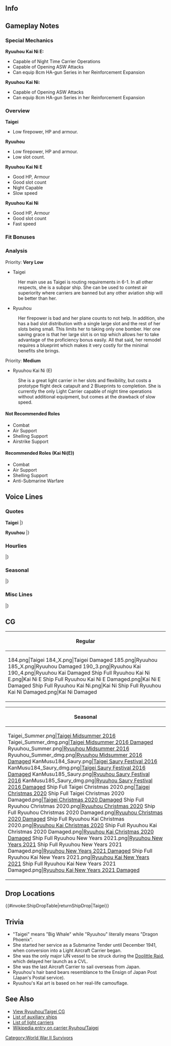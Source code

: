 ==Info==
{{KanmusuInfo|ID=184}}
{{KanmusuInfo|ID=185}}
{{KanmusuInfo|ID=190}}
{{KanmusuInfo|ID=483}}
{{KanmusuInfo|ID=488}}

==Gameplay Notes==
===Special Mechanics===
'''Ryuuhou Kai Ni E:'''
* Capable of Night Time Carrier Operations
* Capable of Opening ASW Attacks
* Can equip 8cm HA-gun Series in her Reinforcement Expansion
'''Ryuuhou Kai Ni:'''
* Capable of Opening ASW Attacks
* Can equip 8cm HA-gun Series in her Reinforcement Expansion

===Overview===
'''Taigei'''
* Low firepower, HP and armour.

'''Ryuuhou'''
* Low firepower, HP and armour.
* Low slot count.

'''Ryuuhou Kai Ni E'''
* Good HP, Armour
* Good slot count
* Night Capable
* Slow speed

'''Ryuuhou Kai Ni'''
* Good HP, Armour
* Good slot count
* Fast speed

===Fit Bonuses===
{{:{{BASEPAGENAME}}/Equipment Bonuses}}
{{clear}}

===Analysis===
Priority: '''Very Low'''

* Taigei
: Her main use as Taigei is routing requirements in 6-1. In all other respects, she is a subpar ship. She can be used to contest air superiority where carriers are banned but any other aviation ship will be better than her.

* Ryuuhou
: Her firepower is bad and her plane counts to not help. In addition, she has a bad slot distribution with a single large slot and the rest of her slots being small. This limits her to taking only one bomber. Her one saving grace is that her large slot is on top which allows her to take advantage of the proficiency bonus easily. All that said, her remodel requires a blueprint which makes it very costly for the minimal benefits she brings.

Priority: '''Medium'''

* Ryuuhou Kai Ni (E)
: She is a great light carrier in her slots and flexibility, but costs a prototype flight deck catapult and 2 Blueprints to completion. She is currently the only Light Carrier capable of night time operations without additional equipment, but comes at the drawback of slow speed.

====Not Recommended Roles====
* Combat
* Air Support
* Shelling Support
* Airstrike Support

====Recommended Roles (Kai Ni(E))====
* Combat
* Air Support
* Shelling Support
* Anti-Submarine Warfare

==Voice Lines==
===Quotes===
'''Taigei'''
{{ShipquoteHeader}}
{{ShipquoteKai
|scenario = Introduction
|origin = こんにちわ。潜水母艦、大鯨です。不束者ですが、よろしくお願い致します。
|translation = Hello. I'm the submarine tender, Taigei. I may not be very skilled, but please take good care of me.
}}
{{ShipquoteKai
|scenario = Library
|origin = 潜水母艦、大鯨です。
潜水艦作戦を支援します。いざという時は、空母に改装できる空母予備艦として設計されました。頑張ります。
|translation = I'm the submarine tender, Taigei.
I will support submarine operations. In desperate circumstances, I can be remodeled into a reserve aircraft carrier. I'll do my best.
}}
{{ShipquoteKai
|scenario = Secretary 1
|origin = なんでしょうか?
|translation = What is it?
|audio = Kc184v2.ogg
}}
{{ShipquoteKai
|scenario = Secretary 2
|origin = 潜水艦と編成ですか？お任せください。
|translation = A submarine composition? Leave it to me.
|audio = Kc184v3.ogg
}}
{{ShipquoteKai
|scenario = Secretary 3
|origin = ええと、この中ですか？玉ねぎや馬鈴薯…あと…補給用の魚雷とか…です…はい…
|translation = Ummm, in here? There's onions and potatoes... also... extra torpedoes... yes...
}}
{{ShipquoteKai
|scenario = Idle
|origin = て・い・と・く、提督！あ、あの…潜水艦作戦は…あっ、しばらくお休み…そ、そうですか…いえ、なんでもないんです…はい…
|translation = Ad~mi~ra~l~, Admiral! U-ummm... about the submarine operation... Ah, it's time to rest a while... I-is that so... No, it's nothing... Yes...
}}
{{ShipquoteKai
|scenario = Secretary Married
|origin = 提督、お疲れではないですか？私、潜水母艦なので、居住性はちょっと自信あります。
|translation = Aren't you tired, Admiral? Since I'm a submarine tender, I'm confident in my comforts.<ref>Submarine tenders were also designed to house submarine crews to allow them to rest.</ref>
}}
{{ShipquoteKai
|scenario = Wedding
|origin = 提督、こんな私を、生まれたままの姿で育ててくれて、本当にありがとうございます…いつも、はい、いつも、感謝しています。いつまでも、提督と一緒に…
|translation = Thank you very much for all the training you've provided since I've arrived, Admiral. I'll always, yes, I'll always be grateful. I'll be with you always...
}}
{{ShipquoteKai
|scenario = Looking At Scores
|origin = 提督、状況把握ですね、大切ですね。
|translation = Admiral, you want to know the situation, right? That's important.
}}
{{ShipquoteKai
|scenario = Joining A Fleet
|origin = 潜水艦隊旗艦、大鯨、出撃します。
|translation = Submarine squadron flagship, Taigei, sortieing.
}}
{{ShipquoteKai
|scenario = Equipment 1
|origin = まあ… ありがとうございます。
|translation = Well... Thank you very much.
}}
{{ShipquoteKai
|scenario = Equipment 2
|origin = 本当に。ちょっと嬉しいかも。
|translation = Honestly. I might be a little bit happy.
}}
{{ShipquoteKai
|scenario = Equipment 3
|origin = 嬉しいかも。
|translation = I might be happy.
}}
{{ShipquoteKai
|scenario = Supply
|origin = はい、ありがとうございます。
|translation = Yes, thank you very much.
}}
{{ShipquoteKai
|scenario = Docking Minor
|origin = ごめんなさい、ちょっとお風呂に…。
|translation = I'm sorry, I'll be in the bath for a while...
}}
{{ShipquoteKai
|scenario = Docking Major
|origin = すみません、また少しお風呂に…あう、電気溶接だとダメなのかしら。
|translation = Sorry, I need to go take another short bath... I-I wonder if the arc welding is bad.<ref>She was one of the first ships made by the IJN using electric welding techniques. As a result of the immature technology, the joins in her hull were weak. This resulted in many problems with leaks.</ref>
}}
{{ShipquoteKai
|scenario = Construction
|origin = まあ、新しいお仲間が来たみたいです。
|translation = Well, it looks like some new comrades have arrived.
}}
{{ShipquoteKai
|scenario = Returning From Sortie
|origin = 無事帰ってきました。よかった。
|translation = We're back safely. Thank goodness.
}}
{{ShipquoteKai
|scenario = Starting A Sortie
|origin = 潜水母艦、大鯨、抜錨しますね。
|translation = Submarine tender, Taigei, setting sail.
}}
{{ShipquoteKai
|scenario = Battle Start
|origin = 敵艦発見！…ど…どうしましょう？
|translation = Enemy ships spotted! ...Wh...what should I do?
}}
{{ShipquoteKai
|scenario = Attack
|origin = ええ、ええと…こ、攻撃。
|translation = Uuuh, ummmm... A-attack.
}}
{{ShipquoteKai
|scenario = Night Attack
|origin = 当たって…当たって。
|translation = Hit... please hit.
}}
{{ShipquoteKai
|scenario = Night Battle
|origin = この武装で艦隊戦は…無理かも。
|translation = It's probably impossible... for me to participate in a naval battle with this equipment.
}}
{{ShipquoteKai
|scenario = MVP
|origin = えっ…嘘…わ、私…あっ、ありがとうございます…がん、頑張ります！
|translation = Eh... No way... I-I'm... Th-thank you very much... I-I'll do my best!
}}
{{ShipquoteKai
|scenario = Minor Damage 1
|origin = きゃー。
|translation = Kyah
}}
{{ShipquoteKai
|scenario = Minor Damage 2
|origin = やっ…やめてください。
|translation = Pl... please stop that.
}}
{{ShipquoteKai
|scenario = Major Damage
|origin = ちょ…直撃。もっ…もうやだ…排水を急いで、沈んちゃう。
|translation = A... direct hit. En... enough already... If I don't pump out the water quickly, I'll sink.
}}
{{ShipquoteKai
|scenario = Sunk
|origin = え…私、沈むの…これが…水の…中……
|translation = Eh... I'm sinking... This is... the depths of... the sea...
}}
|} <references/>

{{clear}}

'''Ryuuhou'''
{{ShipquoteHeader}}
{{ShipquoteKai
|scenario = Introduction
|name=Ryuuhou
|origin = 潜水母艦改装空母の、龍鳳です。航空母艦として、私、頑張ります。
|translation = I'm the submarine tender converted into an aircraft carrier, Ryuuhou. I'll do my best as an aircraft carrier.
}}
{{ShipquoteKai
|scenario = Introduction
|kai2e = yes
|name=Ryuuhou
|origin = 機動部隊、航空母艦龍鳳、本気で参ります。
|translation = Carrier task force, carrier Ryuuhou, ready for anything.
}}
{{ShipquoteKai
|scenario = Library
|name=Ryuuhou
|origin = 潜水母艦改装空母の龍鳳です。
機関の換装の影響で速度は計画通りには出なかったけれど、このクラスの軽空母としては充実の飛行甲板と兵装なんです。
空母龍鳳、精一杯頑張ります。
|translation = I'm the submarine tender convered into an aircraft carrier, Ryuuhou.
Although my speed wasn't as high as planned due to an engine replacement, I'm still a class of light carrier armed with a full sized flight deck.<ref>Her diesel engines were replaced by turbine engines during her conversion. Although more powerful, they were not enough to overcome the increased displacement and her speed was reduced by 2 knots.</ref>
I'll do my very best as the carrier Ryuuhou.
}}
{{ShipquoteKai
|scenario = Secretary 1
|name=Ryuuhou
|origin = はい、出撃ですか？
|translation = Yes, is it a sortie?
|audio = Ryuuhou-Secretary_1.ogg
}}
{{ShipquoteKai
|scenario = Secretary 2
|name=Ryuuhou
|origin = 不幸…運が悪い…ええ、私が…そんなこと無いです。
|translation = Unfortunate... having bad luck... Eh, that... doesn't apply to me.
|audio = Ryuuhou-Secretary_2.ogg
}}
{{ShipquoteKai
|scenario = Secretary 2
|name=Ryuuhou
|kai = yes
|origin = えっ！？機動部隊の出撃ですか！？
|translation = Eh!? Sortieing with the carrier task force!?<ref>Kidou Butai (機動部隊) literally means 'mobile force' but the IJN used it to refer to their carrier task forces.</ref>
|audio = RyuuhouKai-Secretary_2.ogg
}}
{{ShipquoteKai
|scenario = Secretary 2
|name=Ryuuhou
|kai2e = yes
|origin =機動部隊、出撃準備、参ります。
|translation = Carrier task force ready to sortie.
}}
{{ShipquoteKai
|scenario = Secretary 3
|name=Ryuuhou
|origin = ドーリットル、何か、ちょっと苦手な響きの言葉ですね。何もしない…何…
|translation = Somehow I don't quite like the sound of the word 'Doolittle'. I couldn't do anything... what...<ref>She was the only ship damaged during the [https://en.wikipedia.org/wiki/Doolittle_Raid Doolittle Raid].</ref>
}}
{{ShipquoteKai
|scenario = Secretary 3
|name=Ryuuhou
|kai = yes
|origin = もう！輸送艦や防空砲台じゃなくて、私、空母です！空母！
|translation = Jeez! I'm not a transport ship or an anti-air battery, I'm a carrier! A carrier!<ref>She was used primarily for transporting planes during the war. After being badly damaged in the [https://en.wikipedia.org/wiki/Bombing_of_Kure_(July_1945) Bombing of Kure], she was permanently moored in the bay and had AA guns set up on her as an air defense position.</ref>
}}
{{ShipquoteKai
|scenario = Secretary 3
|name=Ryuuhou
|kai2e = yes
|origin = 提督、あ…あの、低速軽空母だって、十分戦えますよね。輸送艦代わりの遠征ばっかりじゃ、ないですよね？ねぇ？私、信じてます。
|translation = Admiral, uh-ummm, even though I'm a slow light carrier, I'm still good in a fight. You're not going to use me for nothing but expeditions, right? Right? I trust you.
}}
{{ShipquoteKai
|scenario = Idle
|name=Ryuuhou
|origin = て・い・と・く？提督！あ、あの、空母機動部隊の出撃は？…あ…えっと…暫くお休み？…そ、そうですか…あ、はい…
|translation = Ad~mi~ra~l~? Admiral! U-ummm, is it time for the carrier task force to sortie? ...Ah... Ummm... rest for a while? ...I-I see... Ah, yes...
}}
{{ShipquoteKai
|scenario = Idle
|kai2 = yes
|name=Ryuuhou
|origin = 素敵ですね？提督、このワイン、私の装束と同じ色。て・い・と・く、私酔ってしまえそうです。
|translation =Isn't this wonderful? Admiral, this wine is the same colour as my clothes. Ad~ mi~ ra~ l~, I'm a bit tipsy now.
}}
{{ShipquoteKai
|name=Ryuuhou
|scenario = Secretary Married
|origin = 提督、お疲れではないですか？私の飛行甲板で少しお休みになられますか？はい。
|translation = Aren't you tired, Admiral? Would you like to rest a while on my flight deck? Yes.
}}
{{ShipquoteKai
|scenario = Wedding
|name=Ryuuhou
|origin = 提督、改装空母の私をここまで育ててくれて、本当にありがとうございます。いつも、いつも感謝しています。いつまでも、いつまでも提督の機動部隊に、私…
|translation =Thank you very much for all the training from when I was convered into a carrier, Admiral. I'm... I'm always grateful. I want to always, always be a part of your task force, Admiral...
}}
{{ShipquoteKai
|scenario = Looking At Scores
|name=Ryuuhou
|origin = 提督、どんな状況ですか。大丈夫？
|translation = What's the situation, Admiral? Is it fine?
}}
{{ShipquoteKai
|scenario = Joining A Fleet
|name=Ryuuhou
|origin = はい、航空母艦「龍鳳」、抜錨します。
|translation = Yes, aircraft carrier Ryuuhou, setting sail.
}}
{{ShipquoteKai
|scenario = Joining A Fleet
|name=Ryuuhou
|kai = yes
|origin = 空母龍鳳の本当の力、お見せしたいと思います！
|translation = I want to show you my true power!
}}
{{ShipquoteKai
|scenario = Equipment 1
|name=Ryuuhou
|origin = 嬉しいです、ありがとうございます。
|translation = I'm happy, thank you very much.
}}
{{ShipquoteKai
|scenario = Equipment 1
|name=Ryuuhou
|kai = yes
|origin = 天山って、可愛いと思うんです、私。
|translation = I think the Tenzans are cute.
}}
{{ShipquoteKai
|scenario = Equipment 2
|name=Ryuuhou
|origin = これなら、敵艦載機に負けません。
|translation = I won't lose to enemy planes with this.
}}
{{ShipquoteKai
|scenario = Equipment 2
|name=Ryuuhou
|kai = yes
|origin = 提督、ありがとうございます！
|translation = Thank you very much, Admiral!
}}
{{ShipquoteKai
|scenario = Equipment 2
|name=Ryuuhou
|kai2 = yes
|origin = あら、美味しい。素敵ですね。
|translation = Oh my, it's delicious. This is wonderful.
}}
{{ShipquoteKai
|scenario = Equipment 2
|name=Ryuuhou
|kai2e = yes
|origin = あら、美味しい。素敵ですね。
|translation = Oh my, it's delicious. This is wonderful.
}}
{{ShipquoteKai
|scenario = Equipment 3
|name=Ryuuhou
|origin = やりましたね。
|translation = I've done it.
}}
{{ShipquoteKai
|scenario = Supply
|name=Ryuuhou
|origin = 艦載機の補充も、感謝いたします。
|translation = Thanks for replacing my planes too.
}}
{{ShipquoteKai
|scenario = Docking Minor
|name=Ryuuhou
|origin = ちょっとお風呂入りますね。
|translation = I'll be in the bath for a while.
}}
{{ShipquoteKai
|scenario = Docking Major
|name=Ryuuhou
|origin = すいません。ちょっと、長いお風呂になるかも。
|translation = Sorry, I'll be taking quite a long bath.
}}
{{ShipquoteKai
|scenario = Construction
|name=Ryuuhou
|origin = 新しい仲間が来たみたい。
|translation = Looks like a new comrade has arrived.
}}
{{ShipquoteKai
|scenario = Returning From Sortie
|name=Ryuuhou
|origin = 今回も無事帰って来れました。よかった。
|translation = We returned safely again this time. Thank goodness.
}}
{{ShipquoteKai
|scenario = Returning From Sortie
|name=Ryuuhou
|kai = yes
|origin = 無事に母港に戻って来れました。よかった。
|translation = We've returned safely to port. Thank goodness.
}}
{{ShipquoteKai
|scenario = Starting A Sortie
|name=Ryuuhou
|origin = 機動部隊、出撃です！勝つ気で参ります。
|translation = Task Force, sortieing! Forwards to victory.
}}
{{ShipquoteKai
|scenario = Battle Start
|name=Ryuuhou
|origin = 気持ちいい…第一攻撃隊、発艦。
|translation = This feels good... 1st Attack Corps, take off.
}}
{{ShipquoteKai
|scenario = Attack
|name=Ryuuhou
|origin = 続けていきます。龍鳳、攻撃隊、発艦。
|translation = Let's go. Ryuuhou Attack Corps, take off.
}}
{{ShipquoteKai
|scenario = Attack
|name=Ryuuhou
|kai = yes
|origin = 艦載機があれば、私だって！
|translation = I can do this too when I have planes!
}}
{{ShipquoteKai
|scenario = Night Attack
|name=Ryuuhou
|origin = 七面鳥ですか。誰が…わたしの…いいえ、精鋭たちです。侮らないで。
|translation = Turkey huh. Who is... my... No, they are the elite. Don't look down on them.<ref>Referring to the [https://en.wikipedia.org/wiki/Battle_of_the_Philippine_Sea Battle of the Philippine Sea] aka the Great Marianas Turkey Shoot where inexperienced IJN air crews were shot down en masse by USN AA crews.</ref>
}}
{{ShipquoteKai
|scenario = Night Attack
|name=Ryuuhou
|kai = yes
|origin = 私達、改装空母を舐めないで！
|translation = Don't underestimate my carrier remodel!
}}
{{ShipquoteKai
|scenario = Night Attack
|name=Ryuuhou
|kai2e = yes
|origin = 龍鳳攻撃隊、発艦！お願い致します。
|translation = Ryuuhou Attack Squadron, take off! I'm counting on you.
}}
{{ShipquoteKai
|scenario = Night Battle
|name=Ryuuhou
|origin = 追撃に移行します。全艦、突撃。
|translation = Let's pursue them. All ships, charge.
}}
{{ShipquoteKai
|scenario = MVP
|name=Ryuuhou
|origin = 私の艦載機が活躍したの。や、やった！これが空母の、龍鳳の力なんです。
|translation = My planes have achieved great things? Y-Yay! This is the power of me as a carrier.
}}
{{ShipquoteKai
|scenario = Minor Damage 1
|name=Ryuuhou
|origin = きゃあ～。
|translation = Kyaah~
}}
{{ShipquoteKai
|scenario = Minor Damage 2
|name=Ryuuhou
|origin = やだ、飛行甲板の格納庫が。
|translation = Oh no, my flight deck hangar.<ref>Her hangar was rendered inoperable during the 1945 Kure Raid.</ref>
}}
{{ShipquoteKai
|scenario = Major Damage
|name=Ryuuhou
|origin = やられました…エレベーターが…で、でも、まだ大丈夫、沈みません。
|translation = They got me... My elevator is... B-but, I'm still fine, I won't sink.
}}
{{ShipquoteKai
|scenario = Sunk
|name=Ryuuhou
|origin = 空母として、沈むのね…今度は活躍、できた…かな。
|translation = So I'll sink as a carrier... I wonder if... I was able to achieve lots this time...<ref>Technically she was sunk as an AA platform.</ref>
}}
|} <references/>

{{clear}}

===Hourlies===
{{ShipquoteHeader | type = hourly}}
{{ShipquoteKai
|scenario = 00:00 
|origin = ちょうど午前零時です。すっかり深夜ですね。お疲れじゃないですか？
|translation = It's now 12am. It's really late at night. Aren't you tired?
|audio = RyuuhouKai-Hourly_0000.ogg
}}
{{ShipquoteKai
|scenario = 01:00 
|origin = マルヒトマルマル。提督、深夜ですよ。
|translation = 0100. It's late at night, Admiral.
|audio = RyuuhouKai-Hourly_0100.ogg
}}
{{ShipquoteKai
|scenario = 02:00 
|origin = マルフタマルマル。提督、お休みにならなくていいのですか？
|translation = 0200. Are you sure you don't need some rest, Admiral?
|audio = RyuuhouKai-Hourly_0200.ogg
}}
{{ShipquoteKai
|scenario = 03:00 
|origin = マルサンマルマル。ふはぁ、私も少し眠くなってしまいました…だ、大丈夫！あぁ…
|translation = 0300. *yawn* I'm a bit sleepy now... I-I'm fine! Ah...
|audio = RyuuhouKai-Hourly_0300.ogg
}}
{{ShipquoteKai
|scenario = 04:00 
|origin = マルヨンマルマル。だ、大丈夫です！格納庫の天山数えて起きているので、大丈夫。
|translation = 0400. I-I'm fine! I'll be fine staying awake by counting the Tenzan in my hangar.
|audio = RyuuhouKai-Hourly_0400.ogg
}}
{{ShipquoteKai
|scenario = 05:00 
|origin = マルゴーマルマル。提督、朝です！お早いですね？まさか、徹夜でしょうか…
|translation = 0500. It's morning, Admiral! It sure came quick right? You couldn't have stayed up all night...
|audio = RyuuhouKai-Hourly_0500.ogg
}}
{{ShipquoteKai
|scenario = 06:00 
|origin = マルロクマルマル。朝ごはんは何がいいですか？さすがに朝からカレーは重いですよね…
|translation = 0600. What would you like for breakfast? Curry omellete rice is definitely too heavy for breakfast...
|audio = RyuuhouKai-Hourly_0600.ogg
}}
{{ShipquoteKai
|scenario = 07:00 
|origin = マルナナマルマル。提督、朝ごはんはお味噌汁と卵焼き、鮭の切り身を焼いてみました。さぁ、召し上がれ！
|translation = 0700. It's miso soup, rolled omelette and grilled salmon fillets for breakfast, Admiral. Now, help yourself!
|audio = RyuuhouKai-Hourly_0700.ogg
}}
{{ShipquoteKai
|scenario = 08:00 
|origin = マルハチマルマル。さぁ、今日も元気に頑張りましょう！ね？提督！？
|translation = 0800.  Now let's give it our all today too! Right? Admiral!? 
|audio = RyuuhouKai-Hourly_0800.ogg
}}
{{ShipquoteKai
|scenario = 09:00 
|origin = マルキュウマルマル。鎮守府のお掃除もしたいですね。私、掃き掃除しますね！
|translation = 0900. I'll need to clean the Naval Base too. I'll go get started!
|audio = RyuuhouKai-Hourly_0900.ogg
}}
{{ShipquoteKai
|scenario = 10:00 
|origin = ヒトマルマルマル。結構埃も溜まっていますね。提督も一緒に。はい、これ持って。
|translation = 1000. It was really dusty. Give me a hand, Admiral. Yes, hold this.
|audio = RyuuhouKai-Hourly_1000.ogg
}}
{{ShipquoteKai
|scenario = 11:00 
|origin = ヒトヒトマルマル。お掃除すると、お腹が空きますね…お昼ご飯は何にしましょうか？
|translation = 1100. You get do get hungry after cleaning huh... What should we have for lunch?
|audio = RyuuhouKai-Hourly_1100.ogg
}}
{{ShipquoteKai
|scenario = 12:00 
|origin = ヒトフタマルマル。今日のお昼ご飯は、大げぃ…じゃなかった、龍鳳特製カレーです！
|translation = 1200. Today's lunch is Taigei's... No wait, Ryuuhou's Special Curry!
|audio = RyuuhouKai-Hourly_1200.ogg
}}
{{ShipquoteKai
|scenario = 13:00 
|origin = ヒトサンマルマル。龍鳳特製カレー、いかがでしたか？馬鈴薯もおいしいでしょ？
|translation = 1300. How was my special curry? The potatoes were delicious too right?
|audio = RyuuhouKai-Hourly_1300.ogg
}}
{{ShipquoteKai
|scenario = 14:00 
|origin = ヒトヨンマルマル。提督、あの、そろそろ本格的な機動部隊の…あ、まだ？…はぃ…
|translation = 1400. Ummm, Admiral, is it almost time for a full scale task force... Ah, Not yet? ...Yes...
|audio = RyuuhouKai-Hourly_1400.ogg
}}
{{ShipquoteKai
|scenario = 15:00 
|origin = ヒトゴーマルマル。提督、そろそろ本格的に空母機動部隊で出撃ですよね？…ね！？
|translation = 1500. Is it almost time for a full scale task force sortie right, Admiral? ...Right!?
|audio = RyuuhouKai-Hourly_1500.ogg
}}
{{ShipquoteKai
|scenario = 16:00 
|origin = ヒトロクマルマル。なんだか、夕焼け空が綺麗…もう夕方ですね。
|translation = 1600. The sky is somewhat beautiful... It's already sunset huh.
|audio = RyuuhouKai-Hourly_1600.ogg
}}
{{ShipquoteKai
|scenario = 17:00 
|origin = ヒトナナマルマル。そろそろ、お夕食の準備をしないと。提督、何がいいでしょう？
|translation = 1900. I need to go prepare dinner soon. What would you like, Admiral?
|audio = RyuuhouKai-Hourly_1700.ogg
}}
{{ShipquoteKai
|scenario = 18:00 
|origin = ヒトハチマルマル。お昼はカレーですし、夜は少し凝ったものがいいでしょうか…
|translation = 1800. Since we had curry for lunch, I should make something more refined tonight...
|audio = RyuuhouKai-Hourly_1800.ogg
}}
{{ShipquoteKai
|scenario = 19:00 
|origin = ヒトキュウマルマル。提督、今晩はフーカデンビーフにしてみました。どうでしょう？
|translation = 1900. I made fricandeau beef tonight, Admiral. How is it?<ref>[https://cookpad.com/recipe/3382370 Fricandeau Beef] is a type of meatloaf of egg wrapped with minced beef.</ref>
|audio = RyuuhouKai-Hourly_1900.ogg
}}
{{ShipquoteKai
|scenario = 20:00 
|origin = フタマルマルマル。フーカデンビーフ、いかがでしたか？…ふふ、良かった！
|translation = 2000. How was the fricandeau beef? ...Fufu, great!
|audio = RyuuhouKai-Hourly_2000.ogg
}}
{{ShipquoteKai
|scenario = 21:00 
|origin = フタヒトマルマル。提督、洗い物片付けたら、明日の作戦の計画を立てましょう。
|translation = 2100. Let's make plans for tomorrow's operations after I'm done cleaning up, Admiral.
|audio = RyuuhouKai-Hourly_2100.ogg
}}
{{ShipquoteKai
|scenario = 22:00 
|origin = フタフタマルマル。明日こそ、本格的な空母機動部隊による出撃を…ね、提督！？
|translation = 2100. You'll send out a full scale task force sortie tomorrow... right, Admiral!?
|audio = RyuuhouKai-Hourly_2200.ogg
}}
{{ShipquoteKai
|scenario = 23:00 
|origin = フタサンマルマル。提督、本日も一日、大変お疲れ様でした。明日も頑張りましょう。
|translation = 2300. Thank you very much for your hard work everyday, Admiral. Let's do our best tomorrow too.
|audio = RyuuhouKai-Hourly_2300.ogg
}}
|} <references/>

{{clear}}

===Seasonal===
{{SeasonalHeaderOld}}
{{SeasonalQuote
|scenario = [[Seasonal/New_Year_2016|New Year 2016]]
|origin = 提督？あ、あの…潜水母艦、いいですよね？必要ですよね？…あぁ、良かった。はい！潜水艦達のお世話は、お任せ下さい！
|translation =	Admiral? Uh-ummm… Aviation submarines are good right? They’re necessary right? …Ah, thank goodness.  Yes! Please leave taking care of the submarines to me!
|audio = Taigei_New_Years_Day_2016.ogg
|notes = 
}}
{{SeasonalQuote
|scenario = [[Seasonal/Early_Summer_2016|Early Summer 2016]]
|origin = て・い・と・く♪えぇ、何ですか？水着ですか？一応用意してあるのですが…えぇ、今ですか？！夏まで待っててくださいね？
|translation =	Ad~ mi~ ral~♪ Eh, what is it? A swimsuit? I have one ready just in case… Eh, now?! Please wait till summer alright?
|audio = Taigei_Early_Summer_Sec1_2016.ogg
|notes = 
}}
{{SeasonalQuote
|scenario = [[Seasonal/Autumn_2016|Autumn 2016]]
|origin = あぁ、時雨さん、お疲れ様です。えぇ、秋はバルジが…？そうですね、時雨さんは大丈夫ですけど、私気をつけなきゃ…。
|translation =	Ah, thanks for your hard work, Shigure. Eh, the autumn bulge…? That’s right, you’re fine but I need to be careful…
|audio = Taigei_Autumn_2016_Sec1.mp3
|notes = 
}}
{{SeasonalQuote
|scenario = [[Seasonal/Saury_2016|Saury Festival 2016]]
|origin = 艦隊で秋刀魚漁支援ですか？了解しました！あぁ、磯風さんも準備万端ですね！よし！
|translation =	The fleet is going to support saury fishing? Roger that! Ah, Isokaze is ready too! Alright!
|audio = Taigei_Sec1_Saury_2016.mp3
|notes = As Taigei
}}
{{SeasonalQuote
|scenario = [[Seasonal/Saury_2016|Saury Festival 2016]]
|origin = 艦隊全力で秋刀魚漁支援ですか？龍鳳、了解しました！磯風さん、浜風さんも、準備万端ですね？
|translation =	The whole fleet is going to support saury fishing? Roger that! Isokaze, Hamakaze; are you ready?
|audio = Ryuuhou_Sec1_Saury_2016.mp3
|notes = As Ryuuhou
}}
{{SeasonalQuote
|scenario = [[Seasonal/Christmas_2016|Christmas 2016]]
|origin = て・い・と・く♪クリスマスですね。私、腕を奮っちゃいます！お料理のリクエスがあったら、言ってくださいね？
|translation =	Ad~ mi~ ral~♪ It’s Christmas. I’ll work my hardest! Please let me know if you have anything you’d like to eat alright?
|audio = Taigei_Christmas_2016_Sec1.mp3
|notes = 
}}
{{SeasonalQuote
|scenario = [[Seasonal/End_of_Year_2016|End of Year 2016]]
|origin = 鳳翔さんどうされたんですか？そうか、鎮守府の大掃除ですね。私も手伝えいたします。あぁ、はい！まず、掃き掃除ですね？
|translation =	What are you doing, Houshou-san? I see, it’s the Naval Base’s spring cleaning. I’ll help too. Ah, yes! First we’ll be sweeping right?
|audio = Taigei_End_Of_Year_2016_Sec1.mp3
|notes = 
}}
{{SeasonalQuote
|scenario = [[Seasonal/New_Year_2017|New Year 2017]]
|origin = て・い・と・く♪提督、新年あけましておめでとうございます。本年もどうぞよろしくお願い致します。
|translation =	Ad~ mi~ ral~♪ Happy New Year, Admiral. Please look after me this year too.
|audio = Ryuuhou_New_Year_2017_sec1.mp3
|notes = 
}}
{{SeasonalQuote
|scenario = [[Seasonal/Setsubun_2017|Setsubun 2017]]
|origin = 節分なんですけど、潜水艦の子達が…いたい！や、やだ！いたぁ！も、もう、いやだぁ！あぁ、やめてぇ！もう降参だからぁ。
|translation =	Even though it’s Setsubun, the submarine girls are… Ouch! N-no! Ouch! J-jeez, no way! Ah, stop that! I give up already.
|audio = Ryuuhou_Setsubun_2017.mp3
|notes = As Taigei
}}
{{SeasonalQuote
|scenario = [[Seasonal/Setsubun_2017|Setsubun 2017]]
|origin = 節分なんですけど、さすがに空母になった私には、潜水艦の子達が…いたい！えぇ、どうしてぇ！？いた、いたたたたぁ！も、もう、もうやめて！どうして！？もうぅ！
|translation =	Even though it’s Setsubun and since I’m a carrier now, those submarine girls are… Ouch! Eh, why!? Ow, owowowow! J-jeez, stop that already! Why!? Jeez!
|audio = Ryuuhou_Setsubun_2017_Sec1.mp3
|notes = As Ryuuhou
}}
{{SeasonalQuote
|scenario = [[Seasonal/Valentine%27s_Day_2017|Valentine’s Day 2017]]
|origin = て・い・と・く！はい、大鯨からのチョコレート、どうか受け取ってください！あ、ありがとうございます！
|translation =	Ad~ mi~ ral~! Here, please accept my chocolates! Th-thank you very much!
|audio = Taigei_Valentines_Day_2017_Sec1.mp3
|notes = As Taigei
}}
{{SeasonalQuote
|scenario = [[Seasonal/Valentine%27s_Day_2017|Valentine’s Day 2017]]
|origin = て・い・と・く！はい、龍鳳からのチョコレート、どうか受け取ってください！あ、ありがとうございます！
|translation =	Ad~ mi~ ral~! Here, please accept my chocolates! Th-thank you very much!
|audio = Ryuuhou_Valentine_Sec1.ogg
|notes = As Ryuuhou
}}
{{SeasonalQuote
|scenario = [[Seasonal/Hinamatsuri_2017|Hinamatsuri 2017]]
|origin = ひな祭り、ひな人魚かわいいですね。潜水艦たちもかわいく…あれ？菱餅が…おかしいは…確かに…また良いしなくちゃ。
|translation =	It’s Hinamatsuri, the hina dolls are cute. The submarines are cute too… Huh? The hishimochi is… That’s strange… I’m sure… I have to make them again.
|audio = Taigei_Hinamatsuri_2017_Sec1.mp3
|notes = 
}}
{{SeasonalQuote
|scenario = [[Seasonal/White_Day_2017|White Day 2017]]
|origin = もしかしてこちらを私に？ありがとうございます！私、だいじにだいじに頂きます！
|translation =	Could this be for me? Thank you very much! I’ll really, really savour this!
|audio = Ryuuhou_White_Day_2017.mp3
|notes = 
}}
{{SeasonalQuote
|scenario = [[Seasonal/Coming_of_Spring_2017|Spring 2017]]
|origin = お花見ですか？おまかせください！お重いっぱいにお料理詰めて馳せ参じますね。あの子達何好きかしら？
|translation =	Cherry blossom viewing? Leave it to me! I’ll hurry and fill an ojyuu with lots of food. I wonder what those girls would like?<ref>An ojyuu is a multi-tiered lunchbox usually for picnics.</ref>
|audio = Taigei_Spring_2017_Sec1.mp3
|notes = 
}}
{{SeasonalQuote
|scenario = [[Seasonal/Fourth_Anniversary|4th Anniversary]]
|origin = て・い・と・く、おめでとう御座います。艦隊は四周年を迎えました。大鯨もお祝い申し上げます。祝賀のお料理、作りますね！
|translation =	Ad~ mi~ ral~, congratulations. The fleet’s 4th Anniversary is here. I give you my regards. I’ll cook something for the celebrations!
|audio = Taigei_4th_Anniversary_Sec1_2017.mp3
|notes = As Taigei
}}
{{SeasonalQuote
|scenario = [[Seasonal/Fourth_Anniversary|4th Anniversary]]
|origin = て・い・と・く、おめでとう御座います。艦隊は四周年を迎えました。龍鳳もお祝い申し上げます。祝賀のお料理、作りますね！
|translation =	Ad~ mi~ ral~, congratulations. The fleet’s 4th Anniversary is here. I give you my regards. I’ll cook something for the celebrations!
|audio = Ryuuhou_4th_Anniversary_Sec1_2017.mp3
|notes = As Ryuuhou
}}
{{SeasonalQuote
|scenario = [[Seasonal/Late_Autumn_2017|Late Autumn 2017]]
|origin = 少し寒きなって来ましたね。かぜを引かないようにしないと。提督も暖かくしてくださいね。
|translation =	It’s gotten a bit colder. I hope that I won’t catch a cold. You better keep warm too, Admiral.
|audio = Ryuuhou_Late_Autumn_2017_Sec1.mp3
|notes = 
}}
{{SeasonalQuote
|scenario = [[Seasonal/Fifth_Anniversary|5th Anniversary]]
|origin = て・い・と・く、おめでとうございます！艦隊はついに、五周年を迎えました！大鯨も、お祝い申し上げます！祝賀のお料理がんばりますね。
|translation =	Congratulations, Ad-mi-ral! The fleet is finally celebrating it’s 5th Anniversary! I’d like to congratulate you too! I’ll work hard on making food for the celebration.
|audio = Taigei_5th_Anniversary_Sec1.mp3
|notes = As Taigei
}}
{{SeasonalQuote
|scenario = [[Seasonal/Fifth_Anniversary|5th Anniversary]]
|origin = て・い・と・く！おめでとうございます！艦隊はついに五周年を迎えました。龍鳳もお祝い申し上げます。祝賀の料理、がんばりますね。
|translation =	Congratulations, Ad-mi-ral! The fleet is finally celebrating it’s 5th Anniversary! I’d like to congratulate you too! I’ll work hard on making food for the celebration.
|audio = Ryuuhou_5th_Anniversary_Sec1.mp3
|notes = As Ryuuhou
}}
{{SeasonalQuote
|scenario = [[Seasonal/Sixth_Anniversary|6th Anniversary]]
|origin = て・い・と・く、おめでとうございます。艦隊は、この春また、新たの歴史を刻むことができました。お祝いとお礼申し上げます。
|translation =	Ad~ mi~ ra~ l~, congratulations. This spring, the fleet has marked a new page in it's history. I offer my sincerest thanks and congratulations.
|audio = Taigei_6th_Anniversary_Sec2.mp3
|notes = Secretary 2
}}
{{SeasonalQuote
|scenario = [[Seasonal/Rainy_Season_2020|Rainy Season 2020]]
|origin = 雨の季節。うふふ、つくちゃった。て・い・と・くのてるてる坊主。可愛い！あぁ、提督、ほら。似てるでしょう？
|translation =	It's the rainy season. Ufufu, I made this. It's a teriteru bouzu of you, ad-mi-ra-l. It's cute! Ah, Admiral, look at it. Doesn't it look just like you?
|audio = Taigei_Rainy_Season_2020_Secretary_1.mp3
|notes = As Taigei
}}
{{SeasonalQuote
|scenario = [[Seasonal/Rainy_Season_2020|Rainy Season 2020]]
|origin = 雨の季節。うふふ、作っちゃった。て・い・と・くと、龍鳳のてるてる坊主。あぁ、提督、ほら見て。可愛いでしょう？
|translation =	It's the rainy season. Ufufu, I made this. It's a teruteru bouzu of ad-mi-ra-l and me. Admiral, take a look. Isn't it cute?
|audio = Ryuuhou_Rainy_Season_2020_Secretary_1.mp3
|notes = As Ryuuhou
}}
|}<references/>

{{clear}}

===Misc Lines===
{{SeasonalHeaderOld}}
{{SeasonalQuote
|scenario = [[Fall 2020 Event]]
|origin = 潜水艦隊旗艦、大鯨、本気の攻撃で参ります。
|translation =	Submarine fleet flagship, Taigei, coming at you with all I've got.
|audio = Ship_Voice_Taigei_Fall_2020_Event_Friend_Fleet_1.mp3
|notes = Taigei Friend Fleet 1
}}
{{SeasonalQuote
|scenario = [[Fall 2020 Event]]
|origin = 機動部隊、航空母艦、龍鳳、本気で参ります。
|translation =	Carrier task force, carrier Ryuuhou, coming at you with all I got.
|audio = Ship_Voice_Ryuuhou_Fall_2020_Event_Friend_Fleet_1.mp3
|notes = Ryuuhou Friend Fleet 1
}}
{{SeasonalQuote
|scenario = [[Fall 2020 Event]]
|origin = 機動部隊、航空母艦、龍鳳、本気で参ります。
|translation =	Carrier task force, carrier Ryuuhou, coming at you with all I got.
|audio = Ship_Voice_Ryuuhou_Kai_Fall_2020_Event_Friend_Fleet_1.mp3
|notes = Ryuuhou Kai Friend Fleet 1
}}
|}<references/>

{{clear}}

==CG==
{| class="mw-collapsible mw-collapsed wikitable" style="width: 100%;"
!Regular
|-
|<gallery>
184.png|Taigei
184_X.png|Taigei Damaged
185.png|Ryuuhou
185_X.png|Ryuuhou Damaged
190_3.png|Ryuuhou Kai
190_4.png|Ryuuhou Kai Damaged
Ship Full Ryuuhou Kai Ni E.png|Kai Ni E
Ship Full Ryuuhou Kai Ni E Damaged.png|Kai Ni E Damaged
Ship Full Ryuuhou Kai Ni.png|Kai Ni
Ship Full Ryuuhou Kai Ni Damaged.png|Kai Ni Damaged
</gallery>
|}

{| class="mw-collapsible mw-collapsed wikitable" style="width: 100%;"
!Seasonal
|-
|<gallery>
Taigei_Summer.png|[[Seasonal/Summer_2016|Taigei Midsummer 2016]]
Taigei_Summer_dmg.png|[[Seasonal/Summer_2016|Taigei Midsummer 2016 Damaged]]
Ryuuhou_Summer.png|[[Seasonal/Summer_2016|Ryuuhou Midsummer 2016]]
Ryuuhou_Summer_dmg.png|[[Seasonal/Summer_2016|Ryuuhou Midsummer 2016 Damaged]]
KanMusu184_Saury.png|[[Seasonal/Saury_2016|Taigei Saury Festival 2016]]
KanMusu184_Saury_dmg.png|[[Seasonal/Saury_2016|Taigei Saury Festival 2016 Damaged]]
KanMusu185_Saury.png|[[Seasonal/Saury_2016|Ryuuhou Saury Festival 2016]]
KanMusu185_Saury_dmg.png|[[Seasonal/Saury_2016|Ryuuhou Saury Festival 2016 Damaged]]
Ship Full Taigei Christmas 2020.png|[[Seasonal/Christmas_2020|Taigei Christmas 2020]]
Ship Full Taigei Christmas 2020 Damaged.png|[[Seasonal/Christmas_2020|Taigei Christmas 2020 Damaged]]
Ship Full Ryuuhou Christmas 2020.png|[[Seasonal/Christmas_2020|Ryuuhou Christmas 2020]]
Ship Full Ryuuhou Christmas 2020 Damaged.png|[[Seasonal/Christmas_2020|Ryuuhou Christmas 2020 Damaged]]
Ship Full Ryuuhou Kai Christmas 2020.png|[[Seasonal/Christmas_2020|Ryuuhou Kai Christmas 2020]]
Ship Full Ryuuhou Kai Christmas 2020 Damaged.png|[[Seasonal/Christmas_2020|Ryuuhou Kai Christmas 2020 Damaged]]
Ship Full Ryuuhou New Years 2021.png|[[Seasonal/New_Year_2021|Ryuuhou New Years 2021]]
Ship Full Ryuuhou New Years 2021 Damaged.png|[[Seasonal/New_Year_2021|Ryuuhou New Years 2021 Damaged]]
Ship Full Ryuuhou Kai New Years 2021.png|[[Seasonal/New_Year_2021|Ryuuhou Kai New Years 2021]]
Ship Full Ryuuhou Kai New Years 2021 Damaged.png|[[Seasonal/New_Year_2021|Ryuuhou Kai New Years 2021 Damaged]]
</gallery>
|}

== Drop Locations ==
{{#invoke:ShipDropTable|returnShipDrop|Taigei}}

==Trivia==
*"Taigei" means "Big Whale" while "Ryuuhou" literally means "Dragon Phoenix".
*She started her service as a Submarine Tender until December 1941, when conversion into a Light Aircraft Carrier began.
*She was the only major IJN vessel to be struck during the [[wikipedia:Doolittle_Raid|Doolittle Raid]], which delayed her launch as a CVL.
*She was the last Aircraft Carrier to sail overseas from Japan.
*Ryuuhou's hair band bears resemblance to the Ensign of Japan Post (Japan's Postal service).
*Ryuuhou's Kai art is based on her real-life camouflage.

==See Also==
*[[{{PAGENAMEE}}/Gallery|View Ryuuhou/Taigei CG]]
* [[Auxiliary Ships|List of auxiliary ships]]
* [[EliteCVL|List of light carriers]]
*[[wikipedia:Japanese_aircraft_carrier_Ryūhō|Wikipedia entry on carrier Ryuhou/Taigei]]
{{shiplist}}
[[Category:World War II Survivors]]